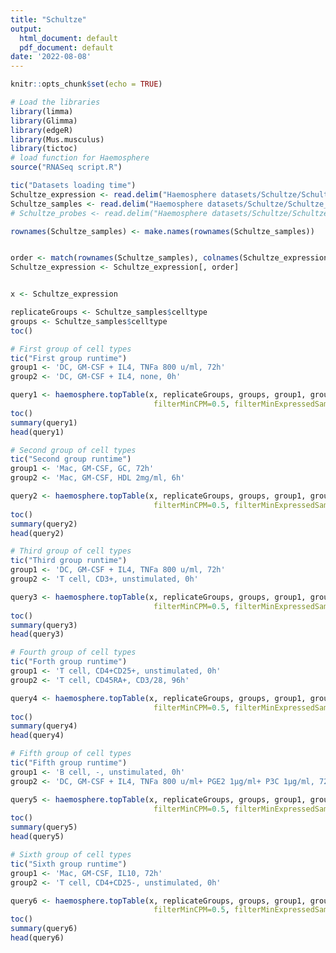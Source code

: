 ```yaml
---
title: "Schultze"
output:
  html_document: default
  pdf_document: default
date: '2022-08-08'
---
```


```r
knitr::opts_chunk$set(echo = TRUE)

# Load the libraries
library(limma)
library(Glimma)
library(edgeR)
library(Mus.musculus)
library(tictoc)
# load function for Haemosphere
source("RNASeq script.R")


```


```r
tic("Datasets loading time")
Schultze_expression <- read.delim("Haemosphere datasets/Schultze/Schultze_expression.txt",row.names = 1)
Schultze_samples <- read.delim("Haemosphere datasets/Schultze/Schultze_samples.txt",row.names = 1)
# Schultze_probes <- read.delim("Haemosphere datasets/Schultze/Schultze_probes.txt",col.names = c("V1","V2"))

rownames(Schultze_samples) <- make.names(rownames(Schultze_samples))


order <- match(rownames(Schultze_samples), colnames(Schultze_expression))
Schultze_expression <- Schultze_expression[, order]


x <- Schultze_expression

replicateGroups <- Schultze_samples$celltype
groups <- Schultze_samples$celltype
toc()

```




```r
# First group of cell types
tic("First group runtime")
group1 <- 'DC, GM-CSF + IL4, TNFa 800 u/ml, 72h'
group2 <- 'DC, GM-CSF + IL4, none, 0h'

query1 <- haemosphere.topTable(x, replicateGroups, groups, group1, group2, microarray=T, 
                                filterMinCPM=0.5, filterMinExpressedSamples=2, normalizationMethod='TMM', adjPCutoff=0.05, minRows=50)
toc()
summary(query1)
head(query1)

```



```r
# Second group of cell types
tic("Second group runtime")
group1 <- 'Mac, GM-CSF, GC, 72h'
group2 <- 'Mac, GM-CSF, HDL 2mg/ml, 6h'

query2 <- haemosphere.topTable(x, replicateGroups, groups, group1, group2, microarray=T, 
                                filterMinCPM=0.5, filterMinExpressedSamples=2, normalizationMethod='TMM', adjPCutoff=0.05, minRows=50)
toc()
summary(query2)
head(query2)

```

```r
# Third group of cell types
tic("Third group runtime")
group1 <- 'DC, GM-CSF + IL4, TNFa 800 u/ml, 72h'
group2 <- 'T cell, CD3+, unstimulated, 0h'

query3 <- haemosphere.topTable(x, replicateGroups, groups, group1, group2, microarray=T, 
                                filterMinCPM=0.5, filterMinExpressedSamples=2, normalizationMethod='TMM', adjPCutoff=0.05, minRows=50)
toc()
summary(query3)
head(query3)

```

```r
# Fourth group of cell types
tic("Forth group runtime")
group1 <- 'T cell, CD4+CD25+, unstimulated, 0h'
group2 <- 'T cell, CD45RA+, CD3/28, 96h'

query4 <- haemosphere.topTable(x, replicateGroups, groups, group1, group2, microarray=T, 
                                filterMinCPM=0.5, filterMinExpressedSamples=2, normalizationMethod='TMM', adjPCutoff=0.05, minRows=50)
toc()
summary(query4)
head(query4)

```


```r
# Fifth group of cell types
tic("Fifth group runtime")
group1 <- 'B cell, -, unstimulated, 0h'
group2 <- 'DC, GM-CSF + IL4, TNFa 800 u/ml+ PGE2 1µg/ml+ P3C 1µg/ml, 72h'

query5 <- haemosphere.topTable(x, replicateGroups, groups, group1, group2, microarray=T, 
                                filterMinCPM=0.5, filterMinExpressedSamples=2, normalizationMethod='TMM', adjPCutoff=0.05, minRows=50)
toc()
summary(query5)
head(query5)

```


```r
# Sixth group of cell types
tic("Sixth group runtime")
group1 <- 'Mac, GM-CSF, IL10, 72h'
group2 <- 'T cell, CD4+CD25-, unstimulated, 0h'

query6 <- haemosphere.topTable(x, replicateGroups, groups, group1, group2, microarray=T, 
                                filterMinCPM=0.5, filterMinExpressedSamples=2, normalizationMethod='TMM', adjPCutoff=0.05, minRows=50)
toc()
summary(query6)
head(query6)

```
